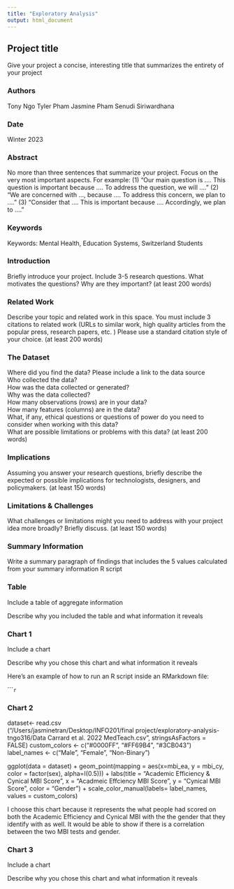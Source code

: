 ```yaml
---
title: "Exploratory Analysis"
output: html_document
---
```


## Project title

Give your project a concise, interesting title that summarizes the entirety of your project

### Authors

Tony Ngo
Tyler Pham
Jasmine Pham
Senudi Siriwardhana

### Date

Winter 2023

### Abstract

No more than three sentences that summarize your project. Focus on the very most important aspects. For example: (1) "Our main question is .... This question is important because .... To address the question, we will ...." (2) "We are concerned with ..., because .... To address this concern, we plan to ...." (3) "Consider that .... This is important because .... Accordingly, we plan to ...."

### Keywords

Keywords: Mental Health, Education Systems, Switzerland Students

### Introduction  

Briefly introduce your project.  Include 3-5 research questions. What motivates the questions? Why are they important? (at least 200 words)

### Related Work  

Describe your topic and related work in this space. You must include 3 citations to related work (URLs to similar work, high quality articles from the popular press, research papers, etc. ) Please use a standard citation style of your choice. (at least 200 words)

### The Dataset

Where did you find the data? Please include a link to the data source  
Who collected the data?  
How was the data collected or generated?  
Why was the data collected?  
How many observations (rows) are in your data?  
How many features (columns) are in the data?  
What, if any, ethical questions or questions of power do you need to consider when working with this data?  
What are possible limitations or problems with this data?   (at least 200 words)

### Implications

Assuming you answer your research questions, briefly describe the expected or possible implications for technologists, designers, and policymakers. (at least 150 words)

### Limitations & Challenges
What challenges or limitations might you need to address with your project idea more broadly? Briefly discuss. (at least 150 words)

### Summary Information

Write a summary paragraph of findings that includes the 5 values calculated from your summary information R script

### Table

Include a table of aggregate information

Describe why you included the table and what information it reveals

### Chart 1

Include a chart

Describe why you chose this chart and what information it reveals

Here's an example of how to run an R script inside an RMarkdown file:

``````r
```

### Chart 2


dataset<- read.csv ("/Users/jasminetran/Desktop/INFO201/final\ project/exploratory-analysis-tngo316/Data\ Carrard\ et\ al.\ 2022\ MedTeach.csv", stringsAsFactors = FALSE)
custom_colors <- c("#0000FF", "#FF69B4", "#3CB043")
label_names <- c("Male", "Female", "Non-Binary")
  
  ggplot(data = dataset) +
  geom_point(mapping = aes(x=mbi_ea, y = mbi_cy, color = factor(sex), alpha=I(0.5))) +
    labs(title = "Academic Efficiency & Cynical MBI Score", x = "Acadmeic Effciency MBI Score", y = "Cynical MBI Score", color = "Gender") +
    scale_color_manual(labels= label_names, values = custom_colors)
  
  
I choose this chart because it represents the what people had scored on both the Academic Efficiency and Cynical MBI with the the gender that they identify with as well. It would be able to show if there is a correlation between the two MBI tests and gender. 

### Chart 3

Include a chart

Describe why you chose this chart and what information it reveals

